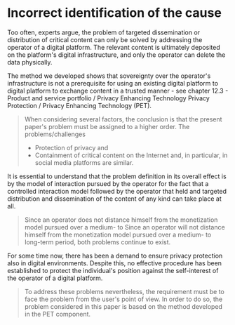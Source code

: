 # Incorrect identification of the cause

Too often, experts argue, the problem of targeted dissemination or distribution of critical content can only be solved by
addressing the operator of a digital platform. The
relevant content is ultimately deposited on the platform's digital infrastructure, and only the operator can delete the data physically.

The method we developed shows that sovereignty over the operator's infrastructure is not a prerequisite for using an existing digital platform to digital platform to exchange content in a trusted manner - see chapter 12.3 - Product and service portfolio / Privacy Enhancing Technology
Privacy Protection / Privacy Enhancing Technology (PET).

> When considering several factors, the conclusion is that
> the present paper's problem must be assigned to a higher
> order. The problems/challenges
>
> - Protection of privacy and
> - Containment of critical content on the Internet and, in particular, in social media platforms are similar.

It is essential to understand that the problem definition in its overall effect is by the model of interaction pursued by the operator for the fact that a controlled
interaction model followed by the operator that held and targeted
distribution and dissemination of the content of any kind can take place at all.

> Since an operator does not distance himself from the monetization model pursued over a medium- to
> Since an operator will not distance himself from the monetization model pursued over a medium- to long-term period, both
> problems continue to exist.

For some time now, there has been a demand to ensure privacy protection also in digital environments. Despite this, no effective procedure has been established to protect the individual's position against the self-interest of the operator of a digital platform.

> To address these problems nevertheless, the requirement must be to
> face the problem from the user's point of view.
> In order to do so, the problem considered in this paper is based on the method developed in the PET component.
